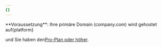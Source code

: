 ```yaml
---
{}
---
```


<Info>
  **Voraussetzung**: Ihre primäre Domain (company.com) wird gehostet auf{platform}

  und Sie haben den[Pro-Plan oder höher](https://mintlify.com/pricing).
</Info>
